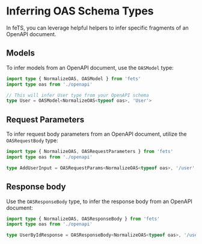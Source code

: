 # Inferring OAS Schema Types

In feTS, you can leverage helpful helpers to infer specific fragments of an OpenAPI document.

## Models

To infer models from an OpenAPI document, use the `OASModel` type:

```ts filename="user-type.ts"
import type { NormalizeOAS, OASModel } from 'fets'
import type oas from './openapi'

// This will infer User type from your OpenAPI schema
type User = OASModel<NormalizeOAS<typeof oas>, 'User'>
```

## Request Parameters

To infer request body parameters from an OpenAPI document, utilize the `OASRequestBody` type:

```ts filename="user-request-parameters.ts"
import type { NormalizeOAS, OASRequestParameters } from 'fets'
import type oas from './openapi'

type AddUserInput = OASRequestParams<NormalizeOAS<typeof oas>, '/user', 'POST'>
```

## Response body

Use the `OASResponseBody` type, to infer the response body from an OpenAPI document:

```ts filename="user-response-body.ts"
import type { NormalizeOAS, OASResponseBody } from 'fets'
import type oas from './openapi'

type UserByIdResponse = OASResponseBody<NormalizeOAS<typeof oas>, '/user/:id', 'POST', 200>
```
